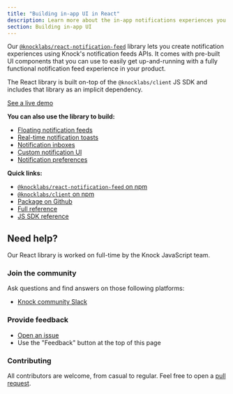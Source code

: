 ```yaml
---
title: "Building in-app UI in React"
description: Learn more about the in-app notifications experiences you can build in React with Knock. Easily power notification feeds, toasts, and inbox experiences.
section: Building in-app UI
---
```


Our [`@knocklabs/react-notification-feed`](https://github.com/knocklabs/react-notification-feed) library lets you create notification experiences using Knock's notification feeds APIs. It comes with pre-built UI components that you can use to easily get up-and-running with a fully functional notification feed experience in your product.

The React library is built on-top of the `@knocklabs/client` JS SDK and includes that library as an implicit dependency.

[See a live demo](http://knock-in-app-notifications-react.vercel.app/)

**You can also use the library to build:**

- [Floating notification feeds](/in-app-ui/react/feed)
- [Real-time notification toasts](/in-app-ui/react/toasts)
- [Notification inboxes](/in-app-ui/react/inbox)
- [Custom notification UI](/in-app-ui/react/custom-notifications-ui)
- [Notification preferences](/in-app-ui/react/preferences)

**Quick links:**

- [`@knocklabs/react-notification-feed` on npm](https://www.npmjs.com/package/@knocklabs/react-notification-feed)
- [`@knocklabs/client` on npm](https://www.npmjs.com/package/@knocklabs/client)
- [Package on Github](https://github.com/knocklabs/react-notification-feed)
- [Full reference](/in-app-ui/react/reference)
- [JS SDK reference](/in-app-ui/javascript/reference)

## Need help?

Our React library is worked on full-time by the Knock JavaScript team.

### Join the community

Ask questions and find answers on those following platforms:

- [Knock community Slack](https://join.slack.com/t/knockcustomers/shared_invite/zt-13zos4lkx-FWnqvhJjhlbwlWmKelIj5Q)

### Provide feedback

- [Open an issue](https://github.com/knocklabs/react-notification-feed/issues/new)
- Use the "Feedback" button at the top of this page

### Contributing

All contributors are welcome, from casual to regular. Feel free to open a [pull request](https://github.com/knocklabs/react-notification-feed/pulls/new).
